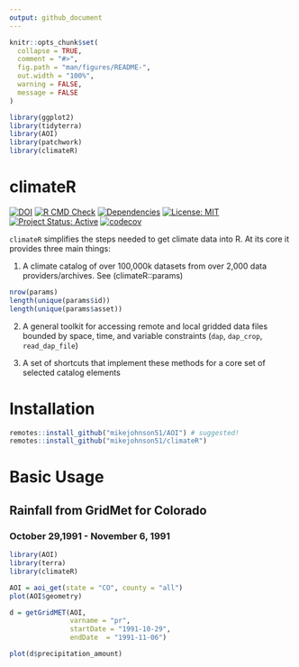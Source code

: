 ```yaml
---
output: github_document
---
```


<!-- README.md is generated from README.Rmd. Please edit that file -->

```r
knitr::opts_chunk$set(
  collapse = TRUE,
  comment = "#>",
  fig.path = "man/figures/README-",
  out.width = "100%",
  warning = FALSE,
  message = FALSE
)

library(ggplot2)
library(tidyterra)
library(AOI)
library(patchwork)
library(climateR)
```

# climateR

<!-- badges: start -->
 [![DOI](https://zenodo.org/badge/158620263.svg)](https://zenodo.org/badge/latestdoi/158620263)
[![R CMD Check](https://github.com/mikejohnson51/climateR/actions/workflows/R-CMD-check.yaml/badge.svg)](https://github.com/mikejohnson51/climateR/actions/workflows/R-CMD-check.yaml)
[![Dependencies](https://img.shields.io/badge/dependencies-7/25-orange?style=flat)](#)
[![License: MIT](https://img.shields.io/badge/License-MIT-yellow.svg)](https://choosealicense.com/licenses/mit/)
[![Project Status: Active](https://www.repostatus.org/badges/latest/active.svg)](https://www.repostatus.org/#active)
[![codecov](https://codecov.io/gh/mikejohnson51/climateR/branch/master/graph/badge.svg?token=7zs6C91SDw)](https://codecov.io/gh/mikejohnson51/climateR)
<!-- badges: end -->

`climateR` simplifies the steps needed to get climate data into R. At its core it provides three main things:

1. A climate catalog of over 100,000k datasets from over 2,000 data providers/archives. See (climateR::params)

```r
nrow(params)
length(unique(params$id))
length(unique(params$asset))
```

2. A general toolkit for accessing remote and local gridded data files bounded by space, time, and variable constraints (`dap`, `dap_crop`, `read_dap_file`)


3. A set of shortcuts that implement these methods for a core set of selected  catalog elements

# Installation

```r
remotes::install_github("mikejohnson51/AOI") # suggested!
remotes::install_github("mikejohnson51/climateR")
```

# Basic Usage

## Rainfall from GridMet for Colorado
### October 29,1991 - November 6, 1991

```r
library(AOI)
library(terra)
library(climateR)

AOI = aoi_get(state = "CO", county = "all")
plot(AOI$geometry)
```

```r
d = getGridMET(AOI,
               varname = "pr",
               startDate = "1991-10-29",
               endDate  = "1991-11-06")

plot(d$precipitation_amount)
```


